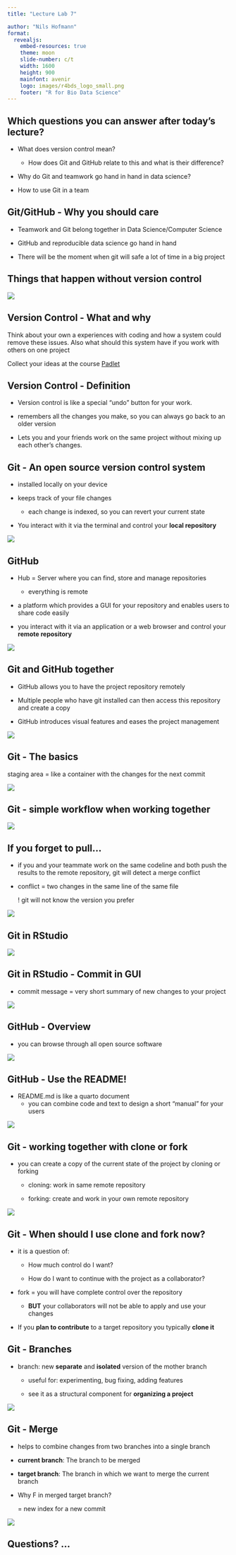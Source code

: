 ```yaml
---
title: "Lecture Lab 7"

author: "Nils Hofmann"
format:
  revealjs:
    embed-resources: true
    theme: moon
    slide-number: c/t
    width: 1600
    height: 900
    mainfont: avenir
    logo: images/r4bds_logo_small.png
    footer: "R for Bio Data Science"
---
```


## Which questions you can answer after today's lecture?

-   What does version control mean?

    -   How does Git and GitHub relate to this and what is their difference?

-   Why do Git and teamwork go hand in hand in data science?

-   How to use Git in a team

<!--# ---------------------------------------------------------------------- -->

<!--# SLIDE ---------------------------------------------------------------- -->

<!--# Talk about assignment issues and why git could help them---------------------------------------------------------------------- -->

## Git/GitHub - Why you should care

-   Teamwork and Git belong together in Data Science/Computer Science

-   GitHub and reproducible data science go hand in hand

-   There will be the moment when git will safe a lot of time in a big project

<!--# ---------------------------------------------------------------------- -->

<!--# SLIDE ---------------------------------------------------------------- -->

<!--# Think more about motivation and about need to know---------------------------------------------------------------------- -->

## Things that happen without version control

![](images/memes_lab07.png){fig-align="center"}

<!--# ---------------------------------------------------------------------- -->

<!--# SLIDE ---------------------------------------------------------------- -->

<!--# ---------------------------------------------------------------------- -->

## Version Control - What and why

Think about your own a experiences with coding and how a system could remove these issues. Also what should this system have if you work with others on one project

Collect your ideas at the course [Padlet](https://padlet.com/s2206721/what-could-version-control-mean-yj6uerzlld8eu3rg)

<!--# ---------------------------------------------------------------------- -->

<!--# SLIDE ---------------------------------------------------------------- -->

<!--# ---------------------------------------------------------------------- -->

## Version Control - Definition

-   Version control is like a special "undo" button for your work.

-   remembers all the changes you make, so you can always go back to an older version

-   Lets you and your friends work on the same project without mixing up each other's changes.

<!--# ---------------------------------------------------------------------- -->

<!--# SLIDE ---------------------------------------------------------------- -->

<!--# ---------------------------------------------------------------------- -->

## Git - An open source version control system

-   installed locally on your device

-   keeps track of your file changes

    -   each change is indexed, so you can revert your current state

-   You interact with it via the terminal and control your **local repository**

![](images/Git_logo.jpg){fig-align="center"}

<!--# ---------------------------------------------------------------------- -->

<!--# SLIDE ---------------------------------------------------------------- -->

<!--# ---------------------------------------------------------------------- -->

## GitHub

-   Hub = Server where you can find, store and manage repositories

    -   everything is remote

-   a platform which provides a GUI for your repository and enables users to share code easily

-   you interact with it via an application or a web browser and control your **remote repository**

![](images/github_logo.jpg){fig-align="center"}

<!--# ---------------------------------------------------------------------- -->

<!--# SLIDE ---------------------------------------------------------------- -->

<!--# ---------------------------------------------------------------------- -->

## Git and GitHub together

-   GitHub allows you to have the project repository remotely

-   Multiple people who have git installed can then access this repository and create a copy

-   GitHub introduces visual features and eases the project management

![](images/git_github_basic_workflow.png){fig-align="center"}

<!--# ---------------------------------------------------------------------- -->

<!--# SLIDE ---------------------------------------------------------------- -->

<!--# ---------------------------------------------------------------------- -->

## Git - The basics

staging area = like a container with the changes for the next commit

![](images/git_workflow.jpeg){fig-align="center"}

<!--# ---------------------------------------------------------------------- -->

<!--# SLIDE ---------------------------------------------------------------- -->

<!--# ---------------------------------------------------------------------- -->

## Git - simple workflow when working together

![](images/workflow_git_simple.png){fig-align="center"}

<!--# ---------------------------------------------------------------------- -->

<!--# SLIDE ---------------------------------------------------------------- -->

<!--# ---------------------------------------------------------------------- -->

## If you forget to pull...

-   if you and your teammate work on the same codeline and both push the results to the remote repository, git will detect a merge conflict

-   conflict = two changes in the same line of the same file

    ! git will not know the version you prefer

![](images/no_pulling_conflict.png){fig-align="center"}

<!--# ---------------------------------------------------------------------- -->

<!--# SLIDE ---------------------------------------------------------------- -->

<!--# ---------------------------------------------------------------------- -->

## Git in RStudio

![](images/git_gui_rstudio.png){fig-align="center"}

<!--# ---------------------------------------------------------------------- -->

<!--# SLIDE ---------------------------------------------------------------- -->

<!--# ---------------------------------------------------------------------- -->

## Git in RStudio - Commit in GUI

-   commit message = very short summary of new changes to your project

![](images/git_gui_commiting.png){fig-align="center"}

<!--# ---------------------------------------------------------------------- -->

<!--# SLIDE ---------------------------------------------------------------- -->

<!--# ---------------------------------------------------------------------- -->

## GitHub - Overview

-   you can browse through all open source software

![](images/github_basic_overview.png){fig-align="center"}

<!--# ---------------------------------------------------------------------- -->

<!--# SLIDE ---------------------------------------------------------------- -->

<!--# ---------------------------------------------------------------------- -->

## GitHub - Use the README!

-   README.md is like a quarto document
    -   you can combine code and text to design a short "manual" for your users

![](images/readme_github.png){fig-align="center"}

<!--# ---------------------------------------------------------------------- -->

<!--# SLIDE ---------------------------------------------------------------- -->

<!--# ---------------------------------------------------------------------- -->

## Git - working together with clone or fork

-   you can create a copy of the current state of the project by cloning or forking

    -   cloning: work in same remote repository

    -   forking: create and work in your own remote repository

![](images/fork%20and%20clone(2).png){fig-align="center"}

<!--# ---------------------------------------------------------------------- -->

<!--# SLIDE ---------------------------------------------------------------- -->

<!--# ---------------------------------------------------------------------- -->

## Git - When should I use clone and fork now?

-   it is a question of:

    -   How much control do I want?

    -   How do I want to continue with the project as a collaborator?

-   fork = you will have complete control over the repository

    -   **BUT** your collaborators will not be able to apply and use your changes

-   If you **plan to contribute** to a target repository you typically **clone it**

<!--# ---------------------------------------------------------------------- -->

<!--# SLIDE ---------------------------------------------------------------- -->

<!--# Mention the something about use cases of branches in software development ---------------------------------------------------------------------- -->

## Git - Branches

-   branch: new **separate** and **isolated** version of the mother branch

    -   useful for: experimenting, bug fixing, adding features

    -   see it as a structural component for **organizing a project**

![](images/git_branch_example.png){fig-align="center"}

<!--# ---------------------------------------------------------------------- -->

<!--# SLIDE ---------------------------------------------------------------- -->

<!--# ---------------------------------------------------------------------- -->

## Git - Merge

-   helps to combine changes from two branches into a single branch

-   **current branch**: The branch to be merged

-   **target branch**: The branch in which we want to merge the current branch

-   Why F in merged target branch?

    = new index for a new commit

![](images/git_merge.png){fig-align="center"}

<!--# ---------------------------------------------------------------------- -->

<!--# SLIDE ---------------------------------------------------------------- -->

<!--# ---------------------------------------------------------------------- -->

## Questions? ...

